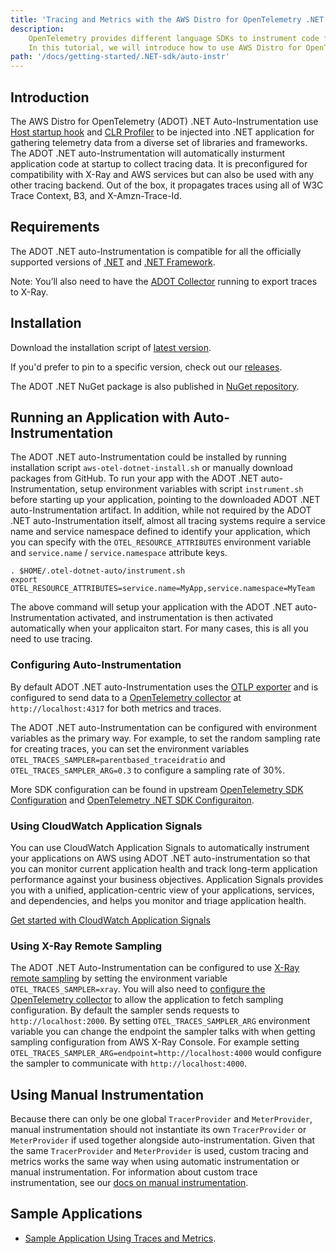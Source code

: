 ```yaml
---
title: 'Tracing and Metrics with the AWS Distro for OpenTelemetry .NET Auto-Instrumentation'
description:
    OpenTelemetry provides different language SDKs to instrument code for collecting telemetry data in the application.
    In this tutorial, we will introduce how to use AWS Distro for OpenTelemetry .NET Auto-Instrumentation for traces and metrics instrumentation in the application.
path: '/docs/getting-started/.NET-sdk/auto-instr'
---
```



## Introduction

The AWS Distro for OpenTelemetry (ADOT) .NET Auto-Instrumentation use [Host startup hook](https://github.com/dotnet/runtime/blob/main/docs/design/features/host-startup-hook.md)
and [CLR Profiler](https://docs.microsoft.com/en-us/dotnet/framework/unmanaged-api/profiling/) to be injected into .NET application for gathering
telemetry data from a diverse set of libraries and frameworks. The ADOT .NET auto-Instrumentation will automatically insturment application code at startup
to collect tracing data. It is preconfigured for compatibility with X-Ray and AWS services but can also be used with any
other tracing backend. Out of the box, it propagates traces using all of W3C Trace Context, B3, and X-Amzn-Trace-Id.

<SectionSeparator />

## Requirements

The ADOT .NET auto-Instrumentation is compatible for all the officially supported versions of [.NET](https://dotnet.microsoft.com/en-us/download/dotnet) and [.NET Framework](https://dotnet.microsoft.com/en-us/download/dotnet-framework).

Note: You’ll also need to have the [ADOT Collector](https://aws-otel.github.io/docs/getting-started/collector) running to export traces to X-Ray.

## Installation

Download the installation script of [latest version](https://github.com/aws-observability/aws-otel-dotnet-instrumentation/releases/latest/download/aws-otel-dotnet-install.sh).

If you'd prefer to pin to a specific version, check out our [releases](https://github.com/aws-observability/aws-otel-dotnet-instrumentation/releases).

The ADOT .NET NuGet package is also published in [NuGet repository](https://www.nuget.org/packages/AWS.Distro.OpenTelemetry.AutoInstrumentation).

<SectionSeparator />

## Running an Application with Auto-Instrumentation
The ADOT .NET auto-Instrumentation could be installed by running installation script `aws-otel-dotnet-install.sh` or manually download packages from GitHub.
To run your app with the ADOT .NET auto-Instrumentation, setup environment variables with script `instrument.sh` before starting up your application,
pointing to the downloaded ADOT .NET auto-Instrumentation artifact. In addition, while not required by the ADOT .NET auto-Instrumentation itself,
almost all tracing systems require a service name and service namespace defined to identify your application, which you can specify
with the `OTEL_RESOURCE_ATTRIBUTES` environment variable and `service.name` / `service.namespace` attribute keys.
```
. $HOME/.otel-dotnet-auto/instrument.sh
export OTEL_RESOURCE_ATTRIBUTES=service.name=MyApp,service.namespace=MyTeam 
```

The above command will setup your application with the ADOT .NET auto-Instrumentation activated, and instrumentation is then activated
automatically when your applicaiton start. For many cases, this is all you need to use tracing.

### Configuring Auto-Instrumentation

By default ADOT .NET auto-Instrumentation uses the [OTLP exporter](https://github.com/open-telemetry/opentelemetry-dotnet/tree/main/src/OpenTelemetry.Exporter.OpenTelemetryProtocol)
and is configured to send data to a [OpenTelemetry collector](https://github.com/open-telemetry/opentelemetry-collector/blob/master/receiver/otlpreceiver/README.md)
at `http://localhost:4317` for both metrics and traces.

The ADOT .NET auto-Instrumentation can be configured with environment variables as the primary way.
For example, to set the random sampling rate for creating traces, you can set the environment variables
`OTEL_TRACES_SAMPLER=parentbased_traceidratio` and `OTEL_TRACES_SAMPLER_ARG=0.3` to configure a sampling rate of 30%.

More SDK configuration can be found in upstream [OpenTelemetry SDK Configuration](https://opentelemetry.io/docs/languages/sdk-configuration/)
and [OpenTelemetry .NET SDK Configuraiton](https://github.com/open-telemetry/opentelemetry-dotnet-instrumentation/blob/main/docs/config.md).

### Using CloudWatch Application Signals

You can use CloudWatch Application Signals to automatically instrument your applications on AWS using ADOT .NET auto-instrumentation so that you can monitor current application health and track long-term application performance against your business objectives. Application Signals provides you with a unified, application-centric view of your applications, services, and dependencies, and helps you monitor and triage application health.

[Get started with CloudWatch Application Signals](https://docs.aws.amazon.com/AmazonCloudWatch/latest/monitoring/CloudWatch-Application-Monitoring-Sections.html)

### Using X-Ray Remote Sampling

The ADOT .NET Auto-Instrumentation can be configured to use [X-Ray remote sampling](https://docs.aws.amazon.com/xray/latest/devguide/xray-console-sampling.html)
by setting the environment variable `OTEL_TRACES_SAMPLER=xray`. You will also need to [configure the OpenTelemetry collector](/docs/getting-started/remote-sampling)
to allow the application to fetch sampling configuration. By default the sampler sends requests to `http://localhost:2000`. By setting `OTEL_TRACES_SAMPLER_ARG` 
environment variable you can change the endpoint the sampler talks with when getting sampling configuration from AWS X-Ray Console. For example setting 
`OTEL_TRACES_SAMPLER_ARG=endpoint=http://localhost:4000` would configure the sampler to communicate with `http://localhost:4000`.

## Using Manual Instrumentation

Because there can only be one global `TracerProvider` and `MeterProvider`, manual instrumentation should not instantiate its own `TracerProvider` or `MeterProvider` if used together alongside auto-instrumentation. 
Given that the same `TracerProvider` and `MeterProvider` is used, custom tracing and metrics works the same way when using automatic instrumentation or manual instrumentation.
For information about custom trace instrumentation, see our [docs on manual instrumentation](/docs/getting-started/dotnet-sdk/manual-instr).


<SectionSeparator />

## Sample Applications

* [Sample Application Using Traces and Metrics](https://github.com/aws-observability/aws-otel-dotnet-instrumentation/blob/main/sample-applications/integration-test-app).
